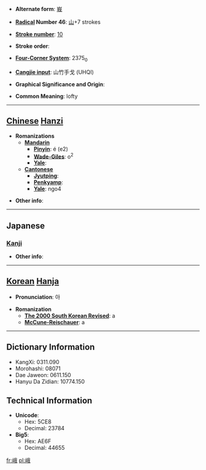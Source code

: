 * '''Alternate form''': [[峩]]

* '''[[Wiktionary:Chinese radical index| Radical]] Number 46''': [[Wiktionary:Chinese radical index 山|山]]+7 strokes

* '''[[Wiktionary:Chinese total strokes index|Stroke number]]''': [[Wiktionary:Chinese total strokes index 10|10]]

* '''Stroke order''': 

* '''[[Wiktionary:Chinese four corner index|Four-Corner System]]''': 2375<sub>0</sub>

* '''[[Wiktionary:Chinese Cangjie index|Cangjie input]]''': 山竹手戈 (UHQI)

* '''Graphical Significance and Origin''': 

* '''Common Meaning''': lofty

----

== [[Chinese]] [[Hanzi]] ==

* '''Romanizations'''
** '''[[Mandarin]]'''
*** '''[[Pinyin]]''': é (e2)
*** '''[[Wade-Giles]]''': o<sup>2</sup>
*** '''[[Yale]]''': 
** '''[[Cantonese]]'''
*** '''[[Jyutping]]''':
*** '''[[Penkyamp]]''': 
*** '''[[Yale]]''': ngo4

* '''Other info''': 

----

==Japanese==
===[[Kanji]]===
{{kanji|on readings=[[が]] (ga)
|kun readings=[[たかね]] (takane), [[いかめしい]] (ikameshii)
}}

* '''Other info''':  

----

== [[Korean]] [[Hanja]] ==

* '''Pronunciation''': 아

* '''Romanization'''
** '''[[The 2000 South Korean Revised Romanization|The 2000 South Korean Revised]]''': a
** '''[[McCune-Reischauer]]''': a

----

== Dictionary Information ==

* KangXi: 0311.090
* Morohashi: 08071
* Dae Jaweon: 0611.150
* Hanyu Da Zidian: 10774.150

== Technical Information ==

* '''Unicode''':
** Hex: 5CE8
** Decimal: 23784
* '''Big5''':
** Hex: AE6F
** Decimal: 44655

[[fr:峨]]
[[pl:峨]]